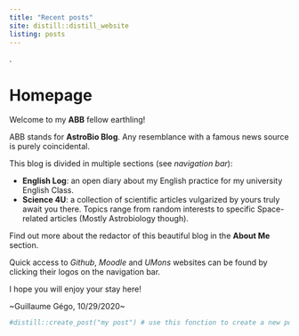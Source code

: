 ```yaml
---
title: "Recent posts"
site: distill::distill_website
listing: posts
---
```

.  
  
# Homepage
Welcome to my **ABB** fellow earthling!

ABB stands for **AstroBio Blog**. Any resemblance with a famous news source is purely coincidental.

This blog is divided in multiple sections (see *navigation bar*):

* **English Log**: an open diary about my English practice for my university English Class.
* **Science 4U**: a collection of scientific articles vulgarized by yours truly await you there. Topics range from random interests to specific Space-related articles (Mostly Astrobiology though).

Find out more about the redactor of this beautiful blog in the **About Me** section. 

Quick access to *Github*, *Moodle* and *UMons* websites can be found by clicking their logos on the navigation bar.

I hope you will enjoy your stay here!

~Guillaume Gégo, 10/29/2020~

```r
#distill::create_post("my post") # use this fonction to create a new post
```



